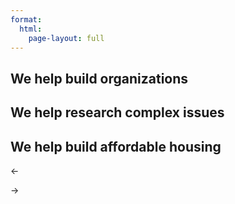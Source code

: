 ```yaml
---
format: 
  html:
    page-layout: full
---
```


<script>
document.addEventListener('DOMContentLoaded', function() {
  const carousels = document.querySelectorAll('.carousel-container');
  
  carousels.forEach(carousel => {
    const slides = carousel.querySelectorAll('.carousel-slide');
    const dots = carousel.querySelectorAll('.carousel-nav-dot');
    const prevBtn = carousel.querySelector('.carousel-arrow-prev');
    const nextBtn = carousel.querySelector('.carousel-arrow-next');
    
    let currentSlide = 0;
    let interval = null;
    const intervalTime = parseInt(carousel.getAttribute('data-interval') || 5000);
    
    // Initialize the first slide
    if (slides.length > 0) {
      slides[0].classList.add('active');
      if (dots.length > 0) {
        dots[0].classList.add('active');
      }
    }
    
    // Function to change slide
    function goToSlide(index) {
      // Remove active class from all slides
      slides.forEach(slide => {
        slide.classList.remove('active');
      });
      
      // Remove active class from all dots
      dots.forEach(dot => {
        dot.classList.remove('active');
      });
      
      // Add active class to current slide and dot
      currentSlide = (index + slides.length) % slides.length;
      slides[currentSlide].classList.add('active');
      if (dots.length > 0 && dots[currentSlide]) {
        dots[currentSlide].classList.add('active');
      }
    }
    
    // Auto-advance slides
    function startInterval() {
      if (interval) {
        clearInterval(interval);
      }
      
      interval = setInterval(() => {
        goToSlide(currentSlide + 1);
      }, intervalTime);
    }
    
    // Initialize auto-advance
    startInterval();
    
    // Event listeners for navigation dots
    dots.forEach((dot, index) => {
      dot.addEventListener('click', () => {
        goToSlide(index);
        startInterval(); // Reset interval after manual navigation
      });
    });
    
    // Event listeners for arrow buttons
    if (prevBtn) {
      prevBtn.addEventListener('click', () => {
        goToSlide(currentSlide - 1);
        startInterval(); // Reset interval after manual navigation
      });
    }
    
    if (nextBtn) {
      nextBtn.addEventListener('click', () => {
        goToSlide(currentSlide + 1);
        startInterval(); // Reset interval after manual navigation
      });
    }
    
    // Pause auto-advance on hover (optional)
    carousel.addEventListener('mouseenter', () => {
      clearInterval(interval);
    });
    
    carousel.addEventListener('mouseleave', () => {
      startInterval();
    });
  });
});
</script>
::: {.carousel-fullwidth}
::: {.carousel-container data-interval="6000"}
::: {.carousel-slides .carousel-height-lg}

::: {.carousel-slide .overlay-brand style="background-image: url('images/stock/financial.jpeg');"}
::: {.carousel-text .carousel-text-center}
## We help build organizations {.text-light}
:::
:::

::: {.carousel-slide .overlay-green style="background-image: url('images/stock/forum.jpeg');"}
::: {.carousel-text .carousel-text-right}
## We help research complex issues {.text-light}
:::
:::

::: {.carousel-slide .overlay-coral style="background-image: url('images/stock/construction.jpeg');"}
::: {.carousel-text .carousel-text-right}
## We help build affordable housing {.text-light}
:::
:::

::: {.carousel-nav}
::: {.carousel-nav-dot}
:::
::: {.carousel-nav-dot}
:::
::: {.carousel-nav-dot}
:::
:::

::: {.carousel-arrow .carousel-arrow-prev}
←
:::

::: {.carousel-arrow .carousel-arrow-next}
→
:::

:::
:::
:::
